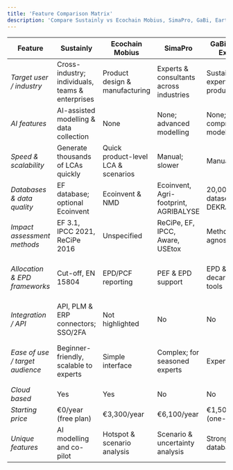 ```yaml
---
title: 'Feature Comparison Matrix'
description: 'Compare Sustainly vs Ecochain Mobius, SimaPro, GaBi, Earthster, and One Click LCA. See target users, AI features, databases, methods, integrations, and pricing..'
---
```

| Feature                         | Sustainly                                        | Ecochain Mobius                     | SimaPro                                 | GaBi (LCA for Experts)                 | Earthster                                  | One Click LCA                                 |
| ------------------------------- | ------------------------------------------------ | ----------------------------------- | --------------------------------------- | -------------------------------------- | ------------------------------------------ | --------------------------------------------- |
| _Target user / industry_        | Cross-industry; individuals, teams & enterprises | Product design & manufacturing      | Experts & consultants across industries | Sustainability experts & product teams | All products; supply chain & manufacturing | Construction & infrastructure professionals   |
| _AI features_                   | AI-assisted modelling & data collection          | None                                | None; advanced modelling                | None; comprehensive modelling          | No AI; real-time & parameter-based LCA     | AI mapping & data integration                 |
| _Speed & scalability_           | Generate thousands of LCAs quickly               | Quick product-level LCA & scenarios | Manual; slower                          | Manual; slower                         | Fast & scalable                            | Generate design scenarios quickly             |
| _Databases & data quality_      | EF database; optional Ecoinvent                  | Ecoinvent & NMD                     | Ecoinvent, Agri-footprint, AGRIBALYSE   | 20,000+ datasets; DEKRA-verified       | Ecoinvent, USEEIO, user-shared             | Ecoinvent, EPDs, more                         |
| _Impact assessment methods_     | EF 3.1, IPCC 2021, ReCiPe 2016                   | Unspecified                         | ReCiPe, EF, IPCC, Aware, USEtox         | Method agnostic                        | ReCiPe 2016, EF 3.1, TRACI, IPCC 2021      | EN15804                                       |
| _Allocation & EPD frameworks_   | Cut-off, EN 15804                                | EPD/PCF reporting                   | PEF & EPD support                       | EPD & decarbonization tools            | ISO compliance; simulations                | 80+ certification compliance; automated EPD   |
| _Integration / API_             | API, PLM & ERP connectors; SSO/2FA               | Not highlighted                     | No                                      | No                                     | API integration & no-code uploads          | BIM & tool integrations                       |
| _Ease of use / target audience_ | Beginner-friendly, scalable to experts           | Simple interface                    | Complex; for seasoned experts           | Expert users                           | User-friendly; intuitive                   | For experienced practitioners in construction |
| _Cloud based_                   | Yes                                              | Yes                                 | No                                      | No                                     | Yes                                        | Yes                                           |
| _Starting price_                | €0/year (free plan)                              | €3,300/year                         | €6,100/year                             | €1,500/year (one-time)                 | €2,880/year                                | On request                                    |
| _Unique features_               | AI modelling and co-pilot                        | Hotspot & scenario analysis         | Scenario & uncertainty analysis         | Strong industry databases              | Supplier/BOM uploads; collaborative        | AI verifies & suggests improvements           |
